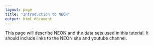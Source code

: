```yaml
---
layout: page
title: "Introduction to NEON"
output: html_document
---
```


This page will describe NEON and the data sets used in this tutorial.
It should include links to the NEON site and youtube channel.